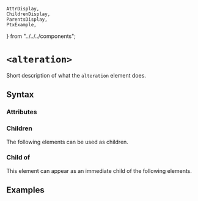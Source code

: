     AttrDisplay,
    ChildrenDisplay,
    ParentsDisplay,
    PtxExample,
} from "../../../components";

# `<alteration>`

Short description of what the `alteration` element does.

## Syntax

### Attributes

<AttrDisplay name="alteration" />

### Children

The following elements can be used as children.

<ChildrenDisplay name="alteration" />

### Child of

This element can appear as an immediate child of the following elements.

<ParentsDisplay name="alteration" />

## Examples

    
